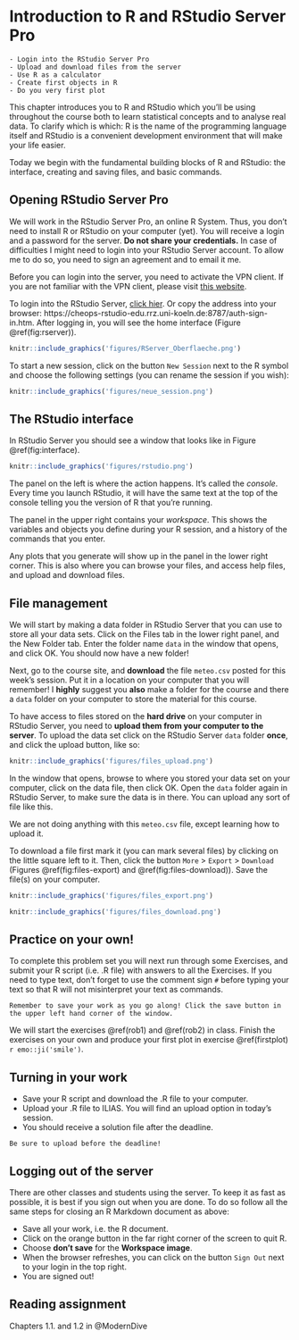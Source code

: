 # Introduction to R and RStudio Server Pro

```block
- Login into the RStudio Server Pro
- Upload and download files from the server
- Use R as a calculator
- Create first objects in R
- Do you very first plot
```

This chapter introduces you to R and RStudio which you'll be using throughout the course both to learn statistical concepts and to analyse real data. To clarify which is which: R is the name of the programming language itself and RStudio is a convenient development environment that will make your life easier.

Today we begin with the fundamental building blocks of R and RStudio: the interface, creating and saving files, and basic commands.


## Opening RStudio Server Pro
We will work in the RStudio Server Pro, an online R System. Thus, you don't need to install R or RStudio on your computer (yet). You will receive a login and a password for the server. **Do not share your credentials.** In case of difficulties I might need to login into your RStudio Server account. To allow me to do so, you need to sign an agreement and to email it me.

Before you can login into the server, you need to activate the VPN client. If you are not familiar with the VPN client, please visit [this website](https://rrzk.uni-koeln.de/en/internet-access-web/network-access/vpn).

To login into the RStudio Server,  [click hier](https://cheops-rstudio-edu.rrz.uni-koeln.de:8787/auth-sign-in). Or copy the address into your browser:  https://cheops-rstudio-edu.rrz.uni-koeln.de:8787/auth-sign-in.htm. After logging in, you will see the home interface  (Figure \@ref(fig:rserver)).

```r
knitr::include_graphics('figures/RServer_Oberflaeche.png')
```

To start a new session, click on the button `New Session` next to the R symbol and choose the following settings (you can rename the session if you wish):

```r
knitr::include_graphics('figures/neue_session.png')
```


## The RStudio interface

In RStudio Server you should see a window that looks like in Figure \@ref(fig:interface).


```r
knitr::include_graphics('figures/rstudio.png')
```

The panel on the left is where the action happens. It's called the *console*.  Every time you launch RStudio, it will have the same text at the top of the  console telling you the version of R that you're running.

The panel in the upper right contains your *workspace*. This shows the variables and objects you define during your R session, and a history of the commands that you enter. 

Any plots that you generate will show up in the panel in the lower right corner.  This is also where you can browse your files, and access help files, and upload and download files. 


## File management

We will start by making a data folder in RStudio Server that you can use to store all your data sets. Click on the Files tab in the lower right panel, and the New Folder tab. Enter the folder name `data` in the window that opens, and click OK. You should now have a new folder! 

Next, go to the course site, and **download** the file `meteo.csv` posted for this week's session. Put it in a location on your computer that you will remember! I **highly** suggest you **also** make a folder for the course and there a `data` folder on your computer to store the material for this course. 

To have access to files stored on the **hard drive** on your computer in RStudio Server, you need to **upload them from your computer to the server**. To upload the data set  click on the RStudio Server `data` folder **once**, and click the upload button, like so: 

```r
knitr::include_graphics('figures/files_upload.png')
```

In the window that opens, browse to where you stored your data set on your computer, click on the data file, then click OK. Open the `data` folder again in RStudio Server, to make sure the data is in there. You can upload any sort of file like this. 

We are not doing anything with this `meteo.csv` file, except learning how to upload it. 

To download a file first mark it (you can mark several files) by clicking on the little square left to it. Then, click the button `More` > `Export` > `Download` (Figures \@ref(fig:files-export) and \@ref(fig:files-download)). Save the file(s) on your computer.

```r
knitr::include_graphics('figures/files_export.png')
```

```r
knitr::include_graphics('figures/files_download.png')
```


## Practice on your own!

To complete this problem set you will next run through some Exercises, and submit your R script (i.e. .R file) with answers to all the Exercises. If you need to type text, don't forget to use the comment sign `#` before typing your text so that R will not misinterpret your text as commands.

```block
Remember to save your work as you go along! Click the save button in the upper left hand corner of the window.
```

We will start the exercises \@ref(rob1) and \@ref(rob2) in class. Finish the exercises on your own and produce your first plot in exercise \@ref(firstplot) `r emo::ji('smile')`.

## Turning in your work
- Save your R script and download the .R file to your computer.
- Upload your .R file to ILIAS. You will find an upload option in today's session.
- You should receive a solution file after the deadline.

```block
Be sure to upload before the deadline!
```



## Logging out of the server
There are other classes and students using the server. To keep it as fast as possible, it is best if you sign out when you are done. To do so follow all the same steps for closing an R Markdown document as above: 

- Save all your work, i.e. the R document.
- Click on the orange button in the far right corner of the screen to quit R.
- Choose **don't save** for the **Workspace image**.
- When the browser refreshes, you can click on the button `Sign Out` next to your login in the top right. 
- You are signed out! 

## Reading assignment
Chapters 1.1. and 1.2 in @ModernDive
